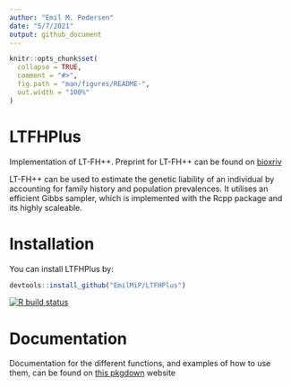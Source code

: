 ```yaml
---
author: "Emil M. Pedersen"
date: "5/7/2021"
output: github_document
---
```


<!-- README.md is generated from README.Rmd. Please edit that file -->

```r
knitr::opts_chunk$set(
  collapse = TRUE,
  comment = "#>",
  fig.path = "man/figures/README-",
  out.width = "100%"
)
```
# LTFHPlus

Implementation of LT-FH++. Preprint for LT-FH++ can be found on [bioxriv](https://www.biorxiv.org/content/10.1101/2021.04.20.440585v1)

LT-FH++ can be used to estimate the genetic liability of an individual by accounting for family history and population prevalences. It utilises an efficient Gibbs sampler, which is implemented with the Rcpp package and its highly scaleable. 

# Installation

You can install LTFHPlus by:

```r
devtools::install_github("EmilMiP/LTFHPlus")
```

<!-- badges: start -->
[![R build status](https://github.com/EmilMiP/LTFHPlus/workflows/R-CMD-check/badge.svg)](https://github.com/EmilMiP/LTFHPlus/actions)
<!-- badges: end -->


# Documentation

Documentation for the different functions, and examples of how to use them, can be found on [this pkgdown](https://emilmip.github.io/LTFHPlus/) website